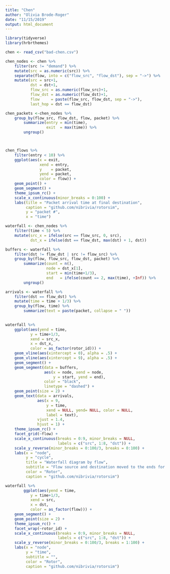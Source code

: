 ```yaml
---
title: "Chen"
author: "Olivia Brode-Roger"
date: "11/15/2019"
output: html_document
---
```


```r
library(tidyverse)
library(hrbrthemes)
```

```r
chen <- read_csv("bad-chen.csv")

```

```r
chen_nodes <- chen %>% 
    filter(src != "demand") %>% 
    mutate(src = as.numeric(src)) %>% 
    separate(flow, into = c("flow_src", "flow_dst"), sep = "->") %>% 
    mutate(src = src+1,
           dst = dst+1,
           flow_src = as.numeric(flow_src)+1,
           flow_dst = as.numeric(flow_dst)+1,
           flow     = paste(flow_src, flow_dst, sep = "->"),
           last_hop = dst == flow_dst) 

chen_packets <-chen_nodes %>% 
    group_by(flow_src, flow_dst, flow, packet) %>% 
        summarize(entry = min(time),
                  exit  = max(time)) %>% 
        ungroup()



chen_flows %>% 
    filter(entry < 10) %>% 
    ggplot(aes(x = exit,
               xend = entry,
               y    = packet,
               yend = packet,
               color = flow)) +
    geom_point() +
    geom_segment() +
    theme_ipsum_rc() +
    scale_x_continuous(minor_breaks = 0:100) +
    labs(title = "Packet arrival time at final destination",
         caption = "github.com/nibrivia/rotorsim",
         y = "packet #",
         x = "time")
```

```r
waterfall <- chen_nodes %>% 
    filter(time < 5) %>% 
    mutate(src_x = ifelse(src == flow_src, 0, src),
           dst_x = ifelse(dst == flow_dst, max(dst) + 1, dst))

buffers <- waterfall %>% 
    filter(dst != flow_dst | src != flow_src) %>% 
    group_by(flow, flow_src, flow_dst, packet) %>% 
        summarize(count = n(),
                  node = dst_x[1],
                  start = min(time+1/3),
                  end   = ifelse(count == 2, max(time), +Inf)) %>% 
        ungroup() 

arrivals <- waterfall %>% 
    filter(dst == flow_dst) %>%
    mutate(time = time + 1/3) %>% 
    group_by(flow, time) %>% 
        summarize(text = paste(packet, collapse = " "))
    

waterfall %>% 
    ggplot(aes(yend = time,
           y = time+1/3,
           xend = src_x,
           x = dst_x,
           color = as_factor(rotor_id))) +
    geom_vline(aes(xintercept = 0), alpha = .5) +
    geom_vline(aes(xintercept = 9), alpha = .5) +
    geom_segment() +
    geom_segment(data = buffers,
                 aes(x = node, xend = node,
                     y = start, yend = end),
                 color = "black",
                 linetype = "dashed") +
    geom_point(size = 2) +
    geom_text(data = arrivals,
              aes(x = 9,
                  y = time,
                  xend = NULL, yend= NULL, color = NULL,
                  label = text),
              vjust = 1.4,
              hjust = 1) +
    theme_ipsum_rc() +
    facet_grid(~flow) +
    scale_x_continuous(breaks = 0:9, minor_breaks = NULL,
                       labels = c("src", 1:8, "dst")) +
    scale_y_reverse(minor_breaks = 0:100/3, breaks = 0:100) +
    labs(x = "node",
         y = "cycle",
         title = "Waterfall diagram by flow",
         subtitle = "Flow source and destination moved to the ends for readability",
         color = "Rotor",
         caption = "github.com/nibrivia/rotorsim")
```

```r
waterfall %>% 
        ggplot(aes(yend = time,
           y = time+1/3,
           xend = src,
           x = dst,
           color = as_factor(flow))) +
    geom_segment() +
    geom_point(size = 2) +
    theme_ipsum_rc() +
    facet_wrap(~rotor_id) +
    scale_x_continuous(breaks = 0:9, minor_breaks = NULL,
                       labels = c("src", 1:8, "dst")) +
    scale_y_reverse(minor_breaks = 0:100/3, breaks = 1:100) +
    labs(x = "node",
         y = "time",
         subtitle = "",
         color = "Rotor",
         caption = "github.com/nibrivia/rotorsim") 
```
